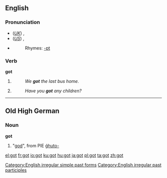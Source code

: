 ==English==

{{rank|de|whole|find|191|got|let|world|thing}}

===Pronunciation===
*(''[[Received Pronunciation|UK]]'') {{IPA|'gɒt}}, {{SAMPA|"gQt}}
*(''[[General American|US]]'') {{IPA|ˈgɑt}}, {{SAMPA|"gAt}}
*{{audio|en-us-got.ogg|Audio (US)}}
*:Rhymes: [[Rhymes:English:-ɒt|-ɒt]]

===Verb===
'''got'''

# {{simple past of|''[[get]]''}}
#:''We '''got''' the last bus home.''
# {{UK}} {{past participle of|''[[get]]''}}
#:''Have you '''got''' any children?''

[[Category:English irregular simple past forms]]
[[Category:English irregular past participles]]

----

==Old High German==

===Noun===
'''got'''

# "[[god]]", from PIE [[ǵhuto-]]

[[el:got]]
[[fr:got]]
[[io:got]]
[[ku:got]]
[[hu:got]]
[[ja:got]]
[[pl:got]]
[[ta:got]]
[[zh:got]]